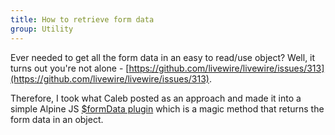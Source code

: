 ```yaml
---
title: How to retrieve form data
group: Utility
---
```


Ever needed to get all the form data in an easy to read/use object? Well, it turns out you're not alone - [https://github.com/livewire/livewire/issues/313](https://github.com/livewire/livewire/issues/313).

Therefore, I took what Caleb posted as an approach and made it into a simple Alpine JS [$formData plugin](https://github.com/markmead/alpinejs-form-data) which is a magic method that returns the form data in an object.
